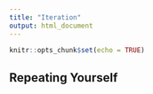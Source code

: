 ```yaml
---
title: "Iteration"
output: html_document
---
```


```r
knitr::opts_chunk$set(echo = TRUE)
```

## Repeating Yourself
